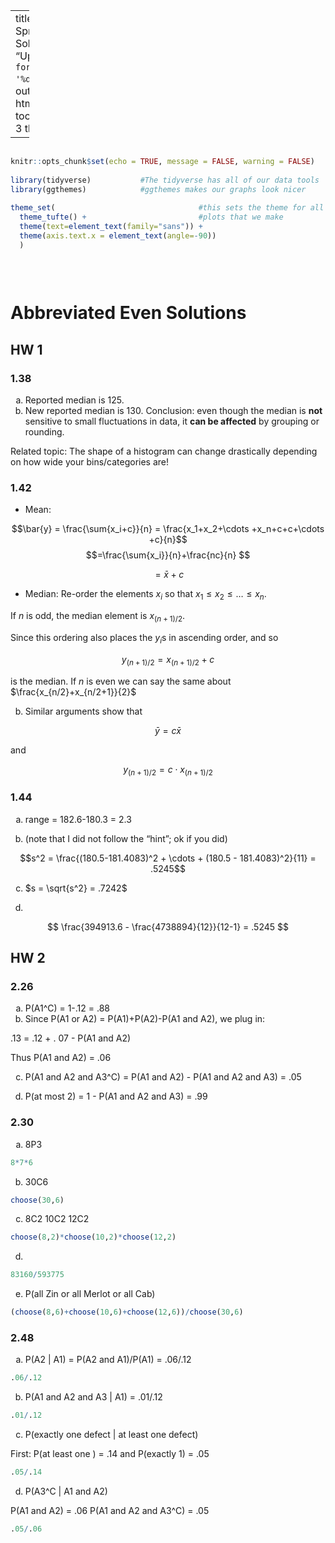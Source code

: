 
---
title: "Math 220 Spring 2022 HW Solutions"
date: "Updated: `r format(Sys.time(), '%d %B, %Y')`"
output: 
  html_document:
    toc: true
    toc_depth: 3
    theme: yeti

      
  
---

```r

                                                                          #
knitr::opts_chunk$set(echo = TRUE, message = FALSE, warning = FALSE)      #
                                                                          #
library(tidyverse)           #The tidyverse has all of our data tools     #
library(ggthemes)            #ggthemes makes our graphs look nicer        #
                                                                          # 
theme_set(                                #this sets the theme for all    #
  theme_tufte() +                         #plots that we make             #
  theme(text=element_text(family="sans")) + 
  theme(axis.text.x = element_text(angle=-90))                            #
  )                                                                       #
                                                                          #
                                                                          #
                                                                          #

```


# Abbreviated Even Solutions

## HW 1

### 1.38

a)  Reported median is 125.
b)  New reported median is 130.  Conclusion:  even though the median is **not** sensitive to small fluctuations in data, it **can be affected** by grouping or rounding.

Related topic:  The shape of a histogram can change drastically depending on how wide your bins/categories are!

### 1.42

- Mean:  

$$\bar{y} = \frac{\sum{x_i+c}}{n} = \frac{x_1+x_2+\cdots +x_n+c+c+\cdots +c}{n}$$
$$=\frac{\sum{x_i}}{n}+\frac{nc}{n} $$

$$= \bar{x}+c$$


- Median:  Re-order the elements $x_i$ so that $x_1 \leq x_2 \leq \dots \leq x_n$.

If $n$ is odd, the median element is $x_{(n+1)/2}$.

Since this ordering also places the $y_i$s in ascending order, and so 

$$y_{(n+1)/2} = x_{(n+1)/2} + c$$

is the median.  If $n$ is even we can say the same about $\frac{x_{n/2}+x_{n/2+1}}{2}$

b. Similar arguments show that 

$$\bar{y} = c\bar{x}$$

and

$$ y_{(n+1)/2} = c\cdot x_{(n+1)/2}$$


### 1.44

a) range = 182.6-180.3 = 2.3


b) (note that I did not follow the "hint"; ok if you did)

$$s^2 = \frac{(180.5-181.4083)^2 + \cdots + (180.5 - 181.4083)^2}{11} = .5245$$

c)  $s = \sqrt{s^2} = .7242$

d)  

$$ \frac{394913.6 - \frac{4738894}{12}}{12-1} = .5245 $$



## HW 2

### 2.26

a)  P(A1^C) = 1-.12 = .88
b)  Since P(A1 or A2) = P(A1)+P(A2)-P(A1 and A2), we plug in:

.13 = .12 + . 07 - P(A1 and A2) 

Thus P(A1 and A2) = .06

c)  P(A1 and A2 and A3^C) = P(A1 and A2) - P(A1 and A2 and A3) = .05

d) P(at most 2) = 1 - P(A1 and A2 and A3) = .99

### 2.30

a)  8P3

```r
8*7*6
```

b)  30C6

```r
choose(30,6)
```

c) 8C2 10C2 12C2

```r
choose(8,2)*choose(10,2)*choose(12,2)
```

d) 

```r
83160/593775
```

e) P(all Zin or all Merlot or all Cab)

```r
(choose(8,6)+choose(10,6)+choose(12,6))/choose(30,6)
```

### 2.48

a) P(A2 | A1) = P(A2 and A1)/P(A1) = .06/.12

```r
.06/.12
```


b) P(A1 and A2 and A3 | A1) = .01/.12

```r
.01/.12
```




c) P(exactly one defect | at least one defect)

First:  P(at least one ) = .14  and P(exactly 1) = .05

```r
.05/.14
```


d) P(A3^C | A1 and A2)

P(A1 and A2) = .06
P(A1 and A2 and A3^C) = .05

```r
.05/.06
```
